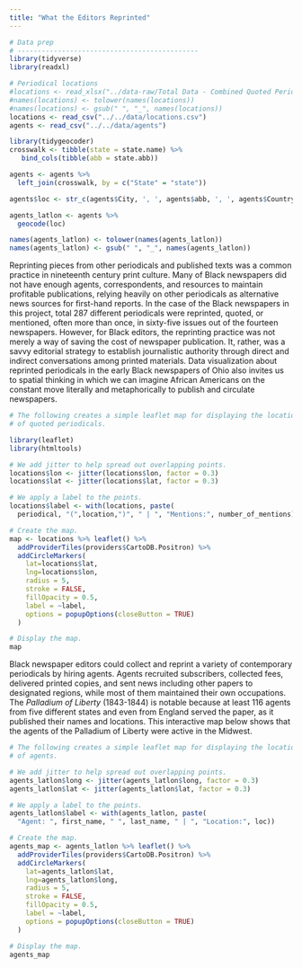 ```yaml
---
title: "What the Editors Reprinted"
---
```


```r
# Data prep
# ---------------------------------------------
library(tidyverse)
library(readxl)

# Periodical locations
#locations <- read_xlsx("../data-raw/Total Data - Combined Quoted Periodicals.xlsx")
#names(locations) <- tolower(names(locations))
#names(locations) <- gsub(" ", "_", names(locations))
locations <- read_csv("../../data/locations.csv")
agents <- read_csv("../../data/agents")

library(tidygeocoder)
crosswalk <- tibble(state = state.name) %>%
   bind_cols(tibble(abb = state.abb))

agents <- agents %>% 
  left_join(crosswalk, by = c("State" = "state"))

agents$loc <- str_c(agents$City, ', ', agents$abb, ', ', agents$Country)

agents_latlon <- agents %>%
  geocode(loc)

names(agents_latlon) <- tolower(names(agents_latlon))
names(agents_latlon) <- gsub(" ", "_", names(agents_latlon))
```

Reprinting pieces from other periodicals and published texts was a common practice in nineteenth century print culture. Many of Black newspapers did not have enough agents, correspondents, and resources to maintain profitable publications, relying heavily on other periodicals as alternative news sources for first-hand reports. In the case of the Black newspapers in this project, total 287 different periodicals were reprinted, quoted, or mentioned, often more than once, in sixty-five issues out of the fourteen newspapers. However, for Black editors, the reprinting practice was not merely a way of saving the cost of newspaper publication. It, rather, was a savvy editorial strategy to establish journalistic authority through direct and indirect conversations among printed materials. Data visualization about reprinted periodicals in the early Black newspapers of Ohio also invites us to spatial thinking in which we can imagine African Americans on the constant move literally and metaphorically to publish and circulate newspapers. 

```r
# The following creates a simple leaflet map for displaying the location 
# of quoted periodicals. 

library(leaflet)
library(htmltools)

# We add jitter to help spread out overlapping points.
locations$lon <- jitter(locations$lon, factor = 0.3) 
locations$lat <- jitter(locations$lat, factor = 0.3) 

# We apply a label to the points.
locations$label <- with(locations, paste(
  periodical, "(",location,")", " | ", "Mentions:", number_of_mentions))

# Create the map. 
map <- locations %>% leaflet() %>% 
  addProviderTiles(providers$CartoDB.Positron) %>% 
  addCircleMarkers(
    lat=locations$lat, 
    lng=locations$lon,
    radius = 5,
    stroke = FALSE,
    fillOpacity = 0.5,
    label = ~label,
    options = popupOptions(closeButton = TRUE)
  ) 

# Display the map.
map
```

Black newspaper editors could collect and reprint a variety of contemporary periodicals by hiring agents. Agents recruited subscribers, collected fees, delivered printed copies, and sent news including other papers to designated regions, while most of them maintained their own occupations. The _Palladium of Liberty_ (1843-1844) is notable because at least 116 agents from five different states and even from England served the paper, as it published their names and locations. This interactive map below shows that the agents of the Palladium of Liberty were active in the Midwest.

```r
# The following creates a simple leaflet map for displaying the location 
# of agents.

# We add jitter to help spread out overlapping points.
agents_latlon$long <- jitter(agents_latlon$long, factor = 0.3) 
agents_latlon$lat <- jitter(agents_latlon$lat, factor = 0.3) 

# We apply a label to the points.
agents_latlon$label <- with(agents_latlon, paste(
  "Agent: ", first_name, " ", last_name, " | ", "Location:", loc))

# Create the map. 
agents_map <- agents_latlon %>% leaflet() %>% 
  addProviderTiles(providers$CartoDB.Positron) %>% 
  addCircleMarkers(
    lat=agents_latlon$lat, 
    lng=agents_latlon$long,
    radius = 5,
    stroke = FALSE,
    fillOpacity = 0.5,
    label = ~label,
    options = popupOptions(closeButton = TRUE)
  ) 

# Display the map.
agents_map
```
